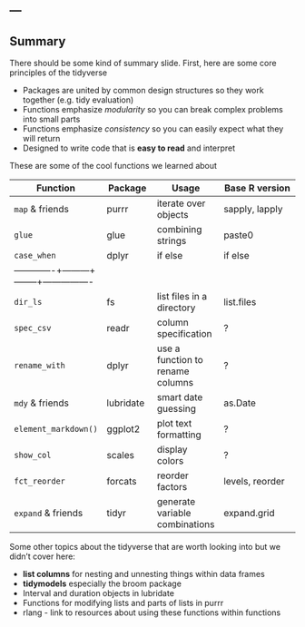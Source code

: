 ---
---

## Summary

There should be some kind of summary slide. First, here are some core principles of the tidyverse

* Packages are united by common design structures so they work together (e.g. tidy evaluation)
* Functions emphasize *modularity* so you can break complex problems into small parts
* Functions emphasize *consistency* so you can easily expect what they will return
* Designed to write code that is **easy to read** and interpret

These are some of the cool functions we learned about

| Function    | Package |  Usage    | Base R version |
|-------------+---------+--------+----------------|
| `map` & friends | purrr|  iterate over objects | sapply, lapply |
| `glue` | glue | combining strings | paste0 |
| `case_when` | dplyr | if else | if else |
|-------------+---------+--------+----------------|
| `dir_ls` | fs | list files in a directory | list.files |
| `spec_csv` | readr |  column specification  | ? |
| `rename_with` | dplyr | use a function to rename columns | ? |
| `mdy` & friends | lubridate | smart date guessing | as.Date |
| `element_markdown()` | ggplot2 | plot text formatting | ? |
| `show_col` | scales | display colors | ? |
| `fct_reorder` | forcats | reorder factors | levels, reorder |
| `expand` & friends | tidyr | generate variable combinations | expand.grid |

Some other topics about the tidyverse that are worth looking into but we didn't cover here:

* **list columns** for nesting and unnesting things within data frames
* **tidymodels** especially the broom package
* Interval and duration objects in lubridate
* Functions for modifying lists and parts of lists in purrr
* rlang - link to resources about using these functions within functions 

